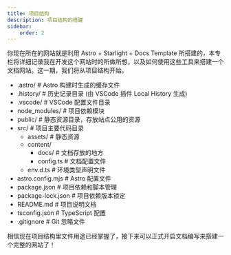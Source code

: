 ---
title: 项目结构
description: 项目结构的搭建
sidebar:
    order: 2
---

你现在所在的网站就是利用 Astro + Starlight + Docs Template 所搭建的，本专栏将详细记录我在开发这个网站时的所做所想，以及如何使用这些工具来搭建一个文档网站。这一期，我们将从项目结构开始。


<FileTree>

-   .astro/ # Astro 构建时生成的缓存文件
-   .history/ # 历史记录目录 (由 VSCode 插件 Local History 生成)
-   .vscode/ # VSCode 配置文件目录
-   node_modules/ # 项目依赖模块
-   public/ # 静态资源目录，存放站点公用的资源
-   src/ # 项目主要代码目录
    -   assets/ # 静态资源
    -   content/
        -   docs/ # 文档存放的地方
        -   config.ts # 文档配置文件
    -   env.d.ts # 环境类型声明文件
-   astro.config.mjs # Astro 配置文件
-   package.json # 项目依赖和脚本管理
-   package-lock.json # 项目依赖版本锁定
-   README.md # 项目说明文档
-   tsconfig.json # TypeScript 配置
-   .gitignore # Git 忽略文件

</FileTree>

相信现在项目结构里文件用途已经掌握了，接下来可以正式开启文档编写来搭建一个完整的网站了！
